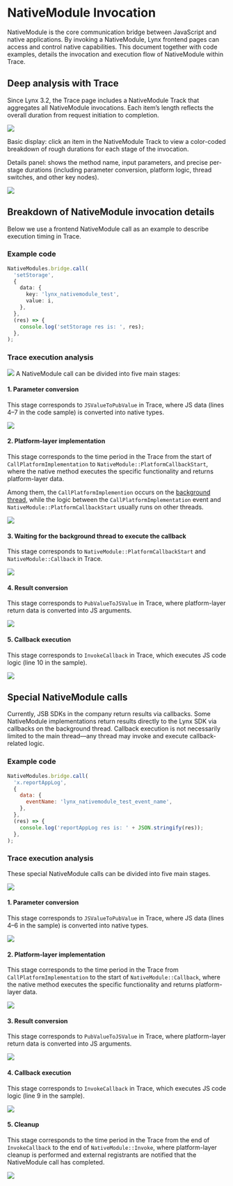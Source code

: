 <style>{`
  .full_image {
    width: 750px;
    margin: 20px;
  }
`}</style>

# NativeModule Invocation

NativeModule is the core communication bridge between JavaScript and native applications. By invoking a NativeModule, Lynx frontend pages can access and control native capabilities. This document together with code examples, details the invocation and execution flow of NativeModule within Trace.

## Deep analysis with Trace

Since Lynx 3.2, the Trace page includes a NativeModule Track that aggregates all NativeModule invocations. Each item’s length reflects the overall duration from request initiation to completion.

<img src="https://lf-lynx.tiktok-cdns.com/obj/lynx-artifacts-oss-sg/plugin/static/nativemodule-track.png" />

Basic display: click an item in the NativeModule Track to view a color-coded breakdown of rough durations for each stage of the invocation.

Details panel: shows the method name, input parameters, and precise per-stage durations (including parameter conversion, platform logic, thread switches, and other key nodes).

<img src="https://lf-lynx.tiktok-cdns.com/obj/lynx-artifacts-oss-sg/plugin/static/nativemodule-timing-stage.png" />

## Breakdown of NativeModule invocation details

Below we use a frontend NativeModule call as an example to describe execution timing in Trace.

### Example code

```ts {4,5,6,7,10}
NativeModules.bridge.call(
  'setStorage',
  {
    data: {
      key: 'lynx_nativemodule_test',
      value: i,
    },
  },
  (res) => {
    console.log('setStorage res is: ', res);
  },
);
```

### Trace execution analysis

<img src="https://lf-lynx.tiktok-cdns.com/obj/lynx-artifacts-oss-sg/plugin/static/nativemodule-invoke-normal.jpeg" />
A NativeModule call can be divided into five main stages:

#### 1. Parameter conversion

This stage corresponds to `JSValueToPubValue` in Trace, where JS data (lines 4–7 in the code sample) is converted into native types.

<img src="https://lf-lynx.tiktok-cdns.com/obj/lynx-artifacts-oss-sg/plugin/static/nativemodule-invoke-stage-1.png" />

#### 2. Platform-layer implementation

This stage corresponds to the time period in the Trace from the start of `CallPlatformImplementation` to `NativeModule::PlatformCallbackStart`, where the native method executes the specific functionality and returns platform-layer data.

Among them, the `CallPlatformImplemention` occurs on the [background thread](/guide/spec.html#background-scripting-thread-historically-known-as-js-thread), while the logic between the `CallPlatformImplementation` event and `NativeModule::PlatformCallbackStart` usually runs on other threads.

<img src="https://lf-lynx.tiktok-cdns.com/obj/lynx-artifacts-oss-sg/plugin/static/nativemodule-invoke-stage-2.png" />

#### 3. Waiting for the background thread to execute the callback

This stage corresponds to `NativeModule::PlatformCallbackStart` and `NativeModule::Callback` in Trace.

<img src="https://lf-lynx.tiktok-cdns.com/obj/lynx-artifacts-oss-sg/plugin/static/nativemodule-invoke-stage-3.jpeg" />

#### 4. Result conversion

This stage corresponds to `PubValueToJSValue` in Trace, where platform-layer return data is converted into JS arguments.

<img src="https://lf-lynx.tiktok-cdns.com/obj/lynx-artifacts-oss-sg/plugin/static/nativemodule-invoke-stage-4.png" />

#### 5. Callback execution

This stage corresponds to `InvokeCallback` in Trace, which executes JS code logic (line 10 in the sample).

<img src="https://lf-lynx.tiktok-cdns.com/obj/lynx-artifacts-oss-sg/plugin/static/nativemodule-invoke-stage-5.png" />

## Special NativeModule calls

Currently, JSB SDKs in the company return results via callbacks. Some NativeModule implementations return results directly to the Lynx SDK via callbacks on the background thread. Callback execution is not necessarily limited to the main thread—any thread may invoke and execute callback-related logic.

### Example code

```js {4,5,6,9}
NativeModules.bridge.call(
  'x.reportAppLog',
  {
    data: {
      eventName: 'lynx_nativemodule_test_event_name',
    },
  },
  (res) => {
    console.log('reportAppLog res is: ' + JSON.stringify(res));
  },
);
```

### Trace execution analysis

These special NativeModule calls can be divided into five main stages.

<img src="https://lf-lynx.tiktok-cdns.com/obj/lynx-artifacts-oss-sg/plugin/static/nativemodule-invoke-special.jpeg" />

#### 1. Parameter conversion

This stage corresponds to `JSValueToPubValue` in Trace, where JS data (lines 4–6 in the sample) is converted into native types.

<img src="https://lf-lynx.tiktok-cdns.com/obj/lynx-artifacts-oss-sg/plugin/static/nativemodule-invoke-special-stage-1.jpeg" />

#### 2. Platform-layer implementation

This stage corresponds to the time period in the Trace from `CallPlatformImplementation` to the start of `NativeModule::Callback`, where the native method executes the specific functionality and returns platform-layer data.

<img src="https://lf-lynx.tiktok-cdns.com/obj/lynx-artifacts-oss-sg/plugin/static/nativemodule-invoke-special-stage-2.jpeg" />

#### 3. Result conversion

This stage corresponds to `PubValueToJSValue` in Trace, where platform-layer return data is converted into JS arguments.

<img src="https://lf-lynx.tiktok-cdns.com/obj/lynx-artifacts-oss-sg/plugin/static/nativemodule-invoke-special-stage-3.jpeg" />

#### 4. Callback execution

This stage corresponds to `InvokeCallback` in Trace, which executes JS code logic (line 9 in the sample).

<img src="https://lf-lynx.tiktok-cdns.com/obj/lynx-artifacts-oss-sg/plugin/static/nativemodule-invoke-special-stage-4.jpeg" />

#### 5. Cleanup

This stage corresponds to the time period in the Trace from the end of `InvokeCallback` to the end of `NativeModule::Invoke`, where platform-layer cleanup is performed and external registrants are notified that the NativeModule call has completed.

<img src="https://lf-lynx.tiktok-cdns.com/obj/lynx-artifacts-oss-sg/plugin/static/nativemodule-invoke-special-stage-5.jpeg" />
